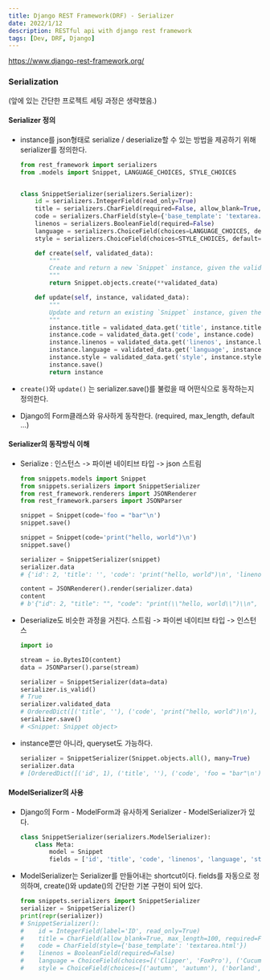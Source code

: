 ```yaml
---
title: Django REST Framework(DRF) - Serializer
date: 2022/1/12
description: RESTful api with django rest framework
tags: [Dev, DRF, Django]
---
```


https://www.django-rest-framework.org/

### Serialization

(앞에 있는 간단한 프로젝트 세팅 과정은 생략했음.)

#### Serializer 정의
- instance를 json형태로 serialize / deserialize할 수 있는 방법을 제공하기 위해
  serializer를 정의한다.
    ```python
    from rest_framework import serializers
    from .models import Snippet, LANGUAGE_CHOICES, STYLE_CHOICES


    class SnippetSerializer(serializers.Serializer):
        id = serializers.IntegerField(read_only=True)
        title = serializers.CharField(required=False, allow_blank=True, max_length=100)
        code = serializers.CharField(style={'base_template': 'textarea.html'})
        linenos = serializers.BooleanField(required=False)
        language = serializers.ChoiceField(choices=LANGUAGE_CHOICES, default='python')
        style = serializers.ChoiceField(choices=STYLE_CHOICES, default='friendly')

        def create(self, validated_data):
            """
            Create and return a new `Snippet` instance, given the validated data.
            """
            return Snippet.objects.create(**validated_data)

        def update(self, instance, validated_data):
            """
            Update and return an existing `Snippet` instance, given the validated data.
            """
            instance.title = validated_data.get('title', instance.title)
            instance.code = validated_data.get('code', instance.code)
            instance.linenos = validated_data.get('linenos', instance.linenos)
            instance.language = validated_data.get('language', instance.language)
            instance.style = validated_data.get('style', instance.style)
            instance.save()
            return instance
    ```

- `create()`와 `update()` 는 serializer.save()를 불렀을 때 어떤식으로 동작하는지
  정의한다.

- Django의 Form클래스와 유사하게 동작한다. (required, max_length, default ...)

#### Serializer의 동작방식 이해
- Serialize : 인스턴스 -> 파이썬 네이티브 타입 -> json 스트림
    ```python
    from snippets.models import Snippet
    from snippets.serializers import SnippetSerializer
    from rest_framework.renderers import JSONRenderer
    from rest_framework.parsers import JSONParser

    snippet = Snippet(code='foo = "bar"\n')
    snippet.save()

    snippet = Snippet(code='print("hello, world")\n')
    snippet.save()

    serializer = SnippetSerializer(snippet)
    serializer.data
    # {'id': 2, 'title': '', 'code': 'print("hello, world")\n', 'linenos': False, 'language': 'python', 'style': 'friendly'}

    content = JSONRenderer().render(serializer.data)
    content
    # b'{"id": 2, "title": "", "code": "print(\\"hello, world\\")\\n", "linenos": false, "language": "python", "style": "friendly"}'
    ```

- Deserialize도 비슷한 과정을 거친다. 스트림 -> 파이썬 네이티브 타입 -> 인스턴스
    ```python
    import io

    stream = io.BytesIO(content)
    data = JSONParser().parse(stream)

    serializer = SnippetSerializer(data=data)
    serializer.is_valid()
    # True
    serializer.validated_data
    # OrderedDict([('title', ''), ('code', 'print("hello, world")\n'), ('linenos', False), ('language', 'python'), ('style', 'friendly')])
    serializer.save()
    # <Snippet: Snippet object>
    ```

- instance뿐만 아니라, queryset도 가능하다.
    ```python
    serializer = SnippetSerializer(Snippet.objects.all(), many=True)
    serializer.data
    # [OrderedDict([('id', 1), ('title', ''), ('code', 'foo = "bar"\n'), ('linenos', False), ('language', 'python'), ('style', 'friendly')]), OrderedDict([('id', 2), ('title', ''), ('code', 'print("hello, world")\n'), ('linenos', False), ('language', 'python'), ('style', 'friendly')]), OrderedDict([('id', 3), ('title', ''), ('code', 'print("hello, world")'), ('linenos', False), ('language', 'python'), ('style', 'friendly')])]
    ```

#### ModelSerializer의 사용
- Django의 Form - ModelForm과 유사하게 Serializer - ModelSerializer가 있다.
    ```python
    class SnippetSerializer(serializers.ModelSerializer):
        class Meta:
            model = Snippet
            fields = ['id', 'title', 'code', 'linenos', 'language', 'style']
    ```

- ModelSerializer는 Serializer를 만들어내는 shortcut이다. fields를 자동으로 정의하며,
  create()와 update()의 간단한 기본 구현이 되어 있다.
    ```python
    from snippets.serializers import SnippetSerializer
    serializer = SnippetSerializer()
    print(repr(serializer))
    # SnippetSerializer():
    #    id = IntegerField(label='ID', read_only=True)
    #    title = CharField(allow_blank=True, max_length=100, required=False)
    #    code = CharField(style={'base_template': 'textarea.html'})
    #    linenos = BooleanField(required=False)
    #    language = ChoiceField(choices=[('Clipper', 'FoxPro'), ('Cucumber', 'Gherkin'), ('RobotFramework', 'RobotFramework'), ('abap', 'ABAP'), ('ada', 'Ada')...
    #    style = ChoiceField(choices=[('autumn', 'autumn'), ('borland', 'borland'), ('bw', 'bw'), ('colorful', 'colorful')...
    ```
